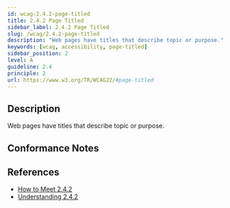 ```yaml
---
id: wcag-2.4.2-page-titled
title: 2.4.2 Page Titled
sidebar_label: 2.4.2 Page Titled
slug: /wcag/2.4.2-page-titled
description: "Web pages have titles that describe topic or purpose."
keywords: [wcag, accessibility, page-titled]
sidebar_position: 2
level: A
guideline: 2.4
principle: 2
url: https://www.w3.org/TR/WCAG22/#page-titled
---
```


## Description

Web pages have titles that describe topic or purpose.

## Conformance Notes

<Project name="ads">
</Project>

<Project name="scix">
  <Support/>
</Project>

## References

- [How to Meet 2.4.2](https://www.w3.org/WAI/WCAG22/quickref/#page-titled)
- [Understanding 2.4.2](https://www.w3.org/WAI/WCAG22/Understanding/page-titled.html)
